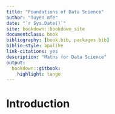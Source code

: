 ```yaml
--- 
title: "Foundations of Data Science"
author: "Tuyen mfe"
date: "`r Sys.Date()`"
site: bookdown::bookdown_site
documentclass: book
bibliography: [book.bib, packages.bib]
biblio-style: apalike
link-citations: yes
description: "Maths for Data Science"
output:
  bookdown::gitbook:
    highlight: tango
---
```


# Introduction {-}
